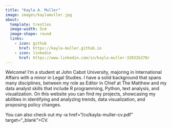 ```yaml
---
title: "Kayla A. Muller"
image: images/kaylamuller.jpg
about:
  template: trestles
  image-width: 5cm
  image-shape: round
  links:
    - icon: github
      href: https://kayla-muller.github.io
    - icon: linkedin
      href: https://www.linkedin.com/in/kayla-muller-32032b270/
---
```


Welcome! I'm a student at John Cabot University, majoring in International Affairs with a minor in Legal Studies. I have a solid background that spans many disciplines, between my role as Editor in Chief at The Matthew and my data analyst skills that include R programming, Python, text analysis, and visualization. On this website you can find my projects, showcasing my abilities in identifying and analyzing trends, data visualization, and proposing policy changes. 

You can also check out my ‹a href="/cv/kayla-muller-cv.pdf" target="_blank">CV</a>.
